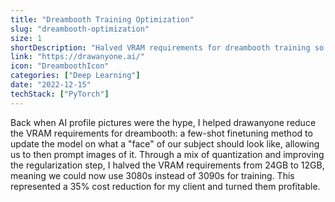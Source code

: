 ```yaml
---
title: "Dreambooth Training Optimization"
slug: "dreambooth-optimization"
size: 1
shortDescription: "Halved VRAM requirements for dreambooth training so it can fit 3080s"
link: "https://drawanyone.ai/"
icon: "DreamboothIcon"
categories: ["Deep Learning"]
date: "2022-12-15"
techStack: ["PyTorch"]
---
```


Back when AI profile pictures were the hype, I helped drawanyone reduce the VRAM requirements for dreambooth: a few-shot finetuning method to update the model on what a "face" of our subject should look like, allowing us to then prompt images of it.
Through a mix of quantization and improving the regularization step, I halved the VRAM requirements from 24GB to 12GB, meaning we could now use 3080s instead of 3090s for training. This represented a 35% cost reduction for my client and turned them profitable.